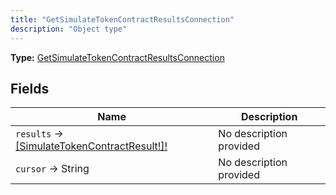 ```yaml
---
title: "GetSimulateTokenContractResultsConnection"
description: "Object type"
---
```


**Type:** [GetSimulateTokenContractResultsConnection](/api-reference/types/getsimulatetokencontractresultsconnection)

## Fields

| Name | Description |
|------|-------------|
| `results` → [[SimulateTokenContractResult!]!](/api-reference/types/simulatetokencontractresult) | No description provided |
| `cursor` → String | No description provided |

